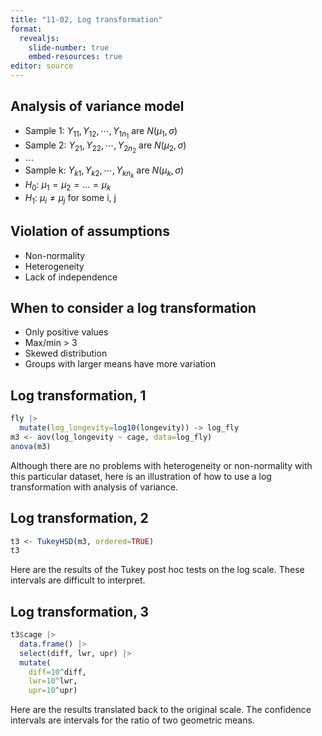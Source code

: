 ```yaml
---
title: "11-02, Log transformation"
format: 
  revealjs:
    slide-number: true
    embed-resources: true
editor: source
---
```


## Analysis of variance model

-   Sample 1: $Y_{11}, Y_{12}, \cdots, Y_{1n_1}$ are $N(\mu_1, \sigma)$
-   Sample 2: $Y_{21}, Y_{22}, \cdots, Y_{2n_2}$ are $N(\mu_2, \sigma)$
-   $\cdots$
-   Sample k: $Y_{k1}, Y_{k2}, \cdots, Y_{kn_k}$ are $N(\mu_k, \sigma)$
$\ $                                          
-   $H_0:\ \mu_1=\mu_2=...=\mu_k$
-   $H_1:\ \mu_i \ne \mu_j$ for some i, j


## Violation of assumptions

-   Non-normality
-   Heterogeneity
-   Lack of independence

## When to consider a log transformation

-   Only positive values
-   Max/min > 3
-   Skewed distribution
-   Groups with larger means have more variation

## Log transformation, 1

```r
fly |>
  mutate(log_longevity=log10(longevity)) -> log_fly
m3 <- aov(log_longevity ~ cage, data=log_fly)
anova(m3)
```

:::notes
Although there are no problems with heterogeneity or non-normality with this particular dataset, here is an illustration of how to use a log transformation with analysis of variance.
:::

## Log transformation, 2

```r
t3 <- TukeyHSD(m3, ordered=TRUE)
t3
```

:::notes
Here are the results of the Tukey post hoc tests on the log scale. These intervals are difficult to interpret.
:::
 
## Log transformation, 3

```r
t3$cage |>
  data.frame() |>
  select(diff, lwr, upr) |> 
  mutate(
    diff=10^diff,
    lwr=10^lwr,
    upr=10^upr)
```

:::notes
Here are the results translated back to the original scale. The confidence intervals are intervals for the ratio of two geometric means.
:::

